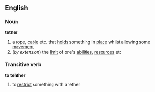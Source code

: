 ==English==
===Noun===
'''tether'''
# a [[rope]], [[cable]] etc. that [[hold]]s something in [[place]] whilst allowing some [[movement]]
#(''by extension'') the [[limit]] of one's [[abilities]], [[resources]] etc
===Transitive verb===
'''to tehther'''
# to [[restrict]] something with a tether